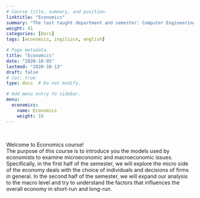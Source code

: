 ```yaml
---
# Course title, summary, and position.
linktitle: "Economics"
summary: "The last taught department and semester: Computer Engineering - Fall 2022 and Electrical-Electronics Engineering  - Fall 2022"
weight: 41
categories: [Ders]
tags: [economics, ingilizce, english]

# Page metadata.
title: "Economics"
date: "2020-10-05"
lastmod: "2020-10-13"
draft: false
# toc: true
type: docs  # Do not modify.

# Add menu entry to sidebar.
menu:
  economics:
    name: Economics
    weight: 10
---
```


<br>

Welcome to Economics course!  
The purpose of this course is to introduce you the models used by economists to examine microeconomic and macroeconomic issues. Specifically, in the first half of the semester, we will explore the micro side of the economy deals with the choice of individuals and decisions of firms in general. In the second half of the semester, we will expand our analysis to the macro level and try to understand the factors that influences the overall economy in short-run and long-run.
